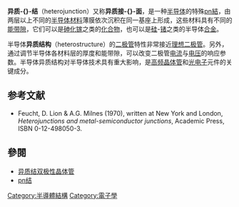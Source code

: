 '''异质-{}-结'''（heterojunction）又称'''异质接-{}-面'''，是一种[[半导体|半导体]]的特殊[[pn結|pn結]]，由两层以上不同的[[半导体材料|半导体材料]]薄膜依次沉积在同一基座上形成，这些材料具有不同的[[能隙|能带隙]]，它们可以是[[砷化镓|砷化镓]]之类的[[化合物|化合物]]，也可以是[[硅|硅]]-[[锗|锗]]之类的半导体[[合金|合金]]。

半导体'''异质结构'''（heterostructure）的[[二极管|二极管]]特性非常接近[[理想二极管|理想二极管]]。另外，通过调节半导体各材料层的厚度和能带隙，可以改变二极管[[电流|电流]]与[[电压|电压]]的响应参数。半导体异质结构对半导体技术具有重大影响，是[[高频晶体管|高频晶体管]]和[[光电子|光电子]]元件的关键成分。

==参考文献==
{{Reflist}}
* Feucht, D. Lion & A.G. Milnes (1970), written at New York and London, ''Heterojunctions and metal-semiconductor junctions'', Academic Press, ISBN 0-12-498050-3.

== 參閱 ==
* [[异质结双极性晶体管|异质结双极性晶体管]]
* [[pn结|pn结]]

[[Category:半導體結構|Category:半導體結構]]
[[Category:電子學|Category:電子學]]